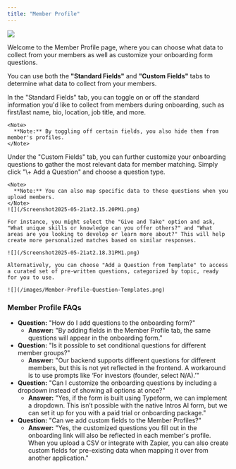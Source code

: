 ```yaml
---
title: "Member Profile"
---
```



![](/Screenshot2025-05-21at2.24.30PM1.png)

Welcome to the Member Profile page, where you can choose what data to collect from your members as well as customize your onboarding form questions.

You can use both the **"Standard Fields"** and **"Custom Fields"** tabs to determine what data to collect from your members.

<Tabs>
  <Tab title="Standard Fields">
    In the "Standard Fields" tab, you can toggle on or off the standard information you'd like to collect from members during onboarding, such as first/last name, bio, location, job title, and more.

    <Note>
      **Note:** By toggling off certain fields, you also hide them from member's profiles.
    </Note>
  </Tab>
  <Tab title="Custom Fields">
    Under the "Custom Fields" tab, you can further customize your onboarding questions to gather the most relevant data for member matching. Simply click "\+ Add a Question" and choose a question type.

    <Note>
      **Note:** You can also map specific data to these questions when you upload members.
    </Note>
    ![](/Screenshot2025-05-21at2.15.20PM1.png)

    For instance, you might select the "Give and Take" option and ask, "What unique skills or knowledge can you offer others?" and "What areas are you looking to develop or learn more about?" This will help create more personalized matches based on similar responses.

    ![](/Screenshot2025-05-21at2.18.31PM1.png)

    Alternatively, you can choose "Add a Question from Template" to access a curated set of pre-written questions, categorized by topic, ready for you to use.

    ![](/images/Member-Profile-Question-Templates.png)
  </Tab>
</Tabs>

### **Member Profile FAQs**

- **Question:** "How do I add questions to the onboarding form?"
  - **Answer:** "By adding fields in the Member Profile tab, the same questions will appear in the onboarding form."
- **Question:** "Is it possible to set conditional questions for different member groups?"
  - **Answer:** "Our backend supports different questions for different members, but this is not yet reflected in the frontend. A workaround is to use prompts like ‘For investors (founder, select N/A).’"
- **Question:** "Can I customize the onboarding questions by including a dropdown instead of showing all options at once?"
  - **Answer:** "Yes, if the form is built using Typeform, we can implement a dropdown. This isn’t possible with the native Intros AI form, but we can set it up for you with a paid trial or onboarding package."
- **Question:** "Can we add custom fields to the Member Profiles?"
  - **Answer:** "Yes, the customized questions you fill out in the onboarding link will also be reflected in each member's profile. When you upload a CSV or integrate with Zapier, you can also create custom fields for pre-existing data when mapping it over from another application."
